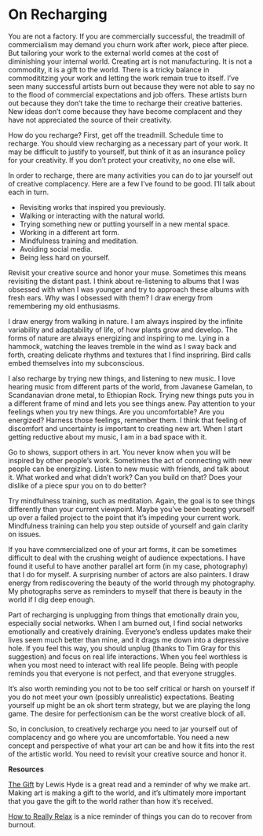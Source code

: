 # On Recharging

You are not a factory. If you are commercially successful, the treadmill of commercialism may demand you churn work after work, piece after piece. But tailoring your work to the external world comes at the cost of diminishing your internal world. Creating art is not manufacturing. It is not a commodity, it is a gift to the world. There is a tricky balance in commodititzing your work and letting the work remain true to itself. I've seen many successful artists burn out because they were not able to say no to the flood of commercial expectations and job offers. These artists burn out because they don't take the time to recharge their creative batteries. New ideas don't come because they have become complacent and they have not appreciated the source of their creativity.

How do you recharge? First, get off the treadmill. Schedule time to recharge. You should view recharging as a necessary part of your work. It may be difficult to justify to yourself, but think of it as an insurance policy for your creativity. If you don't protect your creativity, no one else will.

In order to recharge, there are many activities you can do to jar yourself out of creative complacency.  Here are a few I've found to be good. I'll talk about each in turn.

* Revisiting works that inspired you previously.
* Walking or interacting with the natural world.
* Trying something new or putting yourself in a new mental space.
* Working in a different art form.
* Mindfulness training and meditation.
* Avoiding social media.
* Being less hard on yourself.

Revisit your creative source and honor your muse. Sometimes this means revisiting the distant past. I think about re-listening to albums that I was obsessed with when I was younger and try to approach these albums with fresh ears. Why was I obsessed with them? I draw energy from remembering my old enthusiasms. 

I draw energy from walking in nature. I am always inspired by the infinite variability and adaptability of life, of how plants grow and develop. The forms of nature are always energizing and inspiring to me. Lying in a hammock, watching the leaves tremble in the wind as I sway back and forth, creating delicate rhythms and textures that I find inspriring. Bird calls embed themselves into my subconscious.

I also recharge by trying new things, and listening to new music. I love hearing music from different parts of the world, from Javanese Gamelan, to Scandanavian drone metal, to Ethiopian Rock. Trying new things puts you in a different frame of mind and lets you see things anew. Pay attention to your feelings when you try new things. Are you uncomfortable? Are you energized? Harness those feelings, remember them. I think that feeling of discomfort and uncertainty is important to creating new art. When I start getting reductive about my music, I am in a bad space with it. 

Go to shows, support others in art. You never know when you will be inspired by other people's work. Sometimes the act of connecting with new people can be energizing. Listen to new music with friends, and talk about it. What worked and what didn't work? Can you build on that? Does your dislike of a piece spur you on to do better?

Try mindfulness training, such as meditation. Again, the goal is to see things differently than your current viewpoint. Maybe you've been beating yourself up over a failed project to the point that it's impeding your current work. Mindfulness training can help you step outside of yourself and gain clarity on issues.

If you have commercialized one of your art forms, it can be sometimes difficult to deal with the crushing weight of audience expectations. I have found it useful to have another parallel art form (in my case, photography)  that I do for myself. A surprising number of actors are also painters. I draw energy from rediscovering the beauty of the world through my photography. My photographs serve as reminders to myself that there is beauty in the world if I dig deep enough.

Part of recharging is unplugging from things that emotionally drain you, especially social networks. When I am burned out, I find social networks emotionally and creatively draining. Everyone's endless updates make their lives seem much better than mine, and it drags me down into a depressive hole. If you feel this way, you should unplug (thanks to Tim Gray for this suggestion) and focus on real life interactions. When you feel worthless is when you most need to interact with real life people. Being with people reminds you that everyone is not perfect, and that everyone struggles.

It's also worth reminding you not to be too self critical or harsh on yourself if you do not meet your own (possibly unrealistic) expectations.  Beating yourself up might be an ok short term strategy, but we are playing the long game. The desire for perfectionism can be the worst creative block of all. 

So, in conclusion, to creatively recharge you need to jar yourself out of complacency and go where you are uncomfortable. You need a new concept and perspective of what your art can be and how it fits into the rest of the artistic world. You need to revisit your creative source and honor it.

**Resources**

[The Gift](http://www.lewishyde.com/publications/the-gift) by Lewis Hyde is a great read and a reminder of why we make art. Making art is making a gift to the world, and it's ultimately more important that you gave the gift to the world rather than how it's received.

[How to Really Relax](http://lifehacker.com/how-you-can-learn-to-finally-really-relax-1548045887) is a nice reminder of things you can do to recover from burnout.